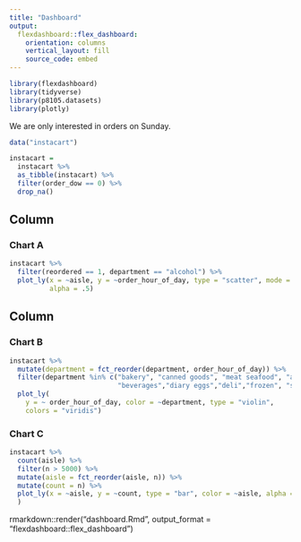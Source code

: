 ```yaml
---
title: "Dashboard"
output: 
  flexdashboard::flex_dashboard:
    orientation: columns
    vertical_layout: fill
    source_code: embed
---
```


```r
library(flexdashboard)
library(tidyverse)
library(p8105.datasets)
library(plotly)
```

We are only interested in orders on Sunday.

```r
data("instacart")

instacart = 
  instacart %>% 
  as_tibble(instacart) %>%
  filter(order_dow == 0) %>%
  drop_na()
```

Column {data-width=650}
-----------------------------------------------------------------------

### Chart A

```r
instacart %>%
  filter(reordered == 1, department == "alcohol") %>%
  plot_ly(x = ~aisle, y = ~order_hour_of_day, type = "scatter", mode = "markers",
          alpha = .5)
```

Column {data-width=350}
-----------------------------------------------------------------------

### Chart B

```r
instacart %>%
  mutate(department = fct_reorder(department, order_hour_of_day)) %>% 
  filter(department %in% c("bakery", "canned goods", "meat seafood", "alcohol",
                           "beverages","diary eggs","deli","frozen", "snacks")) %>%
  plot_ly(
    y = ~ order_hour_of_day, color = ~department, type = "violin",
    colors = "viridis")
```


### Chart C

```r
instacart %>%
  count(aisle) %>%
  filter(n > 5000) %>%
  mutate(aisle = fct_reorder(aisle, n)) %>% 
  mutate(count = n) %>%
  plot_ly(x = ~aisle, y = ~count, type = "bar", color = ~aisle, alpha = 0.5, colors = "viridis"
  )
```

rmarkdown::render("dashboard.Rmd", output_format = "flexdashboard::flex_dashboard")

